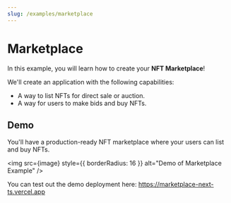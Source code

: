 ```yaml
---
slug: /examples/marketplace
---
```



# Marketplace

In this example, you will learn how to create your **NFT Marketplace**!

We'll create an application with the following capabilities:

- A way to list NFTs for direct sale or auction.
- A way for users to make bids and buy NFTs.

## Demo

You'll have a production-ready NFT marketplace where your users can list and buy NFTs.

<img
  src={image}
  style={{ borderRadius: 16 }}
  alt="Demo of Marketplace Example"
/>

You can test out the demo deployment here: https://marketplace-next-ts.vercel.app
